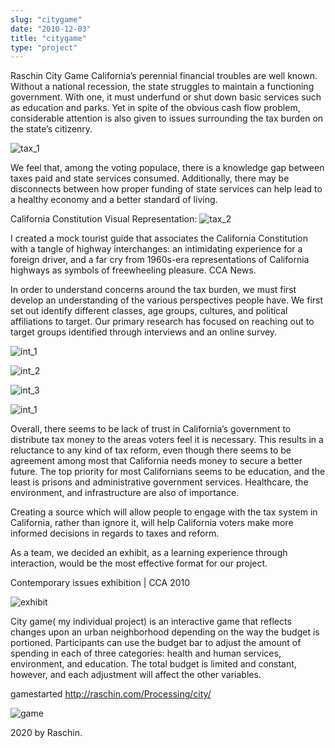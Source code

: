 ```yaml
---
slug: "citygame"
date: "2010-12-03"
title: "citygame"
type: "project"
---
```


Raschin
City Game
California’s perennial financial troubles are well known. Without a national recession, the state struggles to maintain a functioning government. With one, it must underfund or shut down basic services such as education and parks. Yet in spite of the obvious cash flow problem, considerable attention is also given to issues surrounding the tax burden on the state’s citizenry.

![tax_1](http://raschin.com/blog/wp-content/uploads/2010/03/tax.jpg)

We feel that, among the voting populace, there is a knowledge gap between taxes paid and state services consumed. Additionally, there may be disconnects between how proper funding of state services can help lead to a healthy economy and a better standard of living.

California Constitution Visual Representation:
![tax_2](http://raschin.com/blog/wp-content/uploads/2010/03/tg.jpg)

I created a mock tourist guide that associates the California Constitution with a tangle of highway interchanges: an intimidating experience for a foreign driver, and a far cry from 1960s-era representations of California highways as symbols of freewheeling pleasure. CCA News.

In order to understand concerns around the tax burden, we must first develop an understanding of the various perspectives people have. We first set out identify different classes, age groups, cultures, and political affiliations to target. Our primary research has focused on reaching out to target groups identified through interviews and an online survey.


![int_1](http://raschin.com/blog/wp-content/uploads/2010/03/int1.jpg)
 
![int_2](http://raschin.com/blog/wp-content/uploads/2010/03/int2.jpg)

![int_3](http://raschin.com/blog/wp-content/uploads/2010/03/tax1.jpg)

![int_1](http://raschin.com/blog/wp-content/uploads/2010/03/onlinesurvey.jpg)



Overall, there seems to be lack of trust in California’s government to distribute tax money to the areas voters feel it is necessary. This results in a reluctance to any kind of tax reform, even though there seems to be agreement among most that California needs money to secure a better future. The top priority for most Californians seems to be education, and the least is prisons and administrative government services. Healthcare, the environment, and infrastructure are also of importance.

Creating a source which will allow people to engage with the tax system in California, rather than ignore it, will help California voters make more informed decisions in regards to taxes and reform.

As a team, we decided an exhibit, as a learning experience through interaction, would be the most effective format for our project.

Contemporary issues exhibition | CCA 2010

 ![exhibit](http://raschin.com/blog/wp-content/uploads/2010/03/int04.jpg)

City game( my individual project) is an interactive game that reflects changes upon an urban neighborhood depending on the way the budget is portioned. Participants can use the budget bar to adjust the amount of spending in each of three categories: health and human services, environment, and education. The total budget is limited and constant, however, and each adjustment will affect the other variables.

gamestarted
http://raschin.com/Processing/city/

![game](http://raschin.com/blog/wp-content/uploads/2011/03/gamestarted.jpg)

2020 by Raschin.